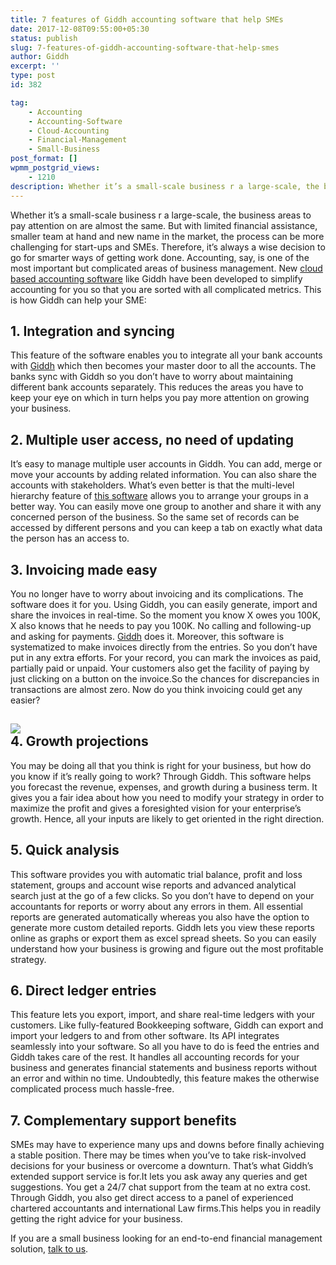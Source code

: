 ```yaml
---
title: 7 features of Giddh accounting software that help SMEs
date: 2017-12-08T09:55:00+05:30
status: publish
slug: 7-features-of-giddh-accounting-software-that-help-smes
author: Giddh
excerpt: ''
type: post
id: 382

tag:
    - Accounting
    - Accounting-Software
    - Cloud-Accounting
    - Financial-Management
    - Small-Business
post_format: []
wpmm_postgrid_views:
    - 1210
description: Whether it’s a small-scale business r a large-scale, the business areas to pay attention on are almost the same. But with limited financial assistance, smaller team at
---
```

Whether it’s a small-scale business r a large-scale, the business areas to pay attention on are almost the same. But with limited financial assistance, smaller team at hand and new name in the market, the process can be more challenging for start-ups and SMEs. Therefore, it’s always a wise decision to go for smarter ways of getting work done. Accounting, say, is one of the most important but complicated areas of business management. New [cloud based accounting software](https://giddh.com) like Giddh have been developed to simplify accounting for you so that you are sorted with all complicated metrics. This is how Giddh can help your SME:

**1. Integration and syncing**
------------------------------

This feature of the software enables you to integrate all your bank accounts with [Giddh](https://giddh.com) which then becomes your master door to all the accounts. The banks sync with Giddh so you don’t have to worry about maintaining different bank accounts separately. This reduces the areas you have to keep your eye on which in turn helps you pay more attention on growing your business.

**2. Multiple user access, no need of updating**
------------------------------------------------

It’s easy to manage multiple user accounts in Giddh. You can add, merge or move your accounts by adding related information. You can also share the accounts with stakeholders. What’s even better is that the multi-level hierarchy feature of [this software](https://giddh.com) allows you to arrange your groups in a better way. You can easily move one group to another and share it with any concerned person of the business. So the same set of records can be accessed by different persons and you can keep a tab on exactly what data the person has an access to.

**3. Invoicing made easy**
--------------------------

You no longer have to worry about invoicing and its complications. The software does it for you. Using Giddh, you can easily generate, import and share the invoices in real-time. So the moment you know X owes you 100K, X also knows that he needs to pay you 100K. No calling and following-up and asking for payments. [Giddh](https://giddh.com) does it. Moreover, this software is systematized to make invoices directly from the entries. So you don’t have put in any extra efforts. For your record, you can mark the invoices as paid, partially paid or unpaid. Your customers also get the facility of paying by just clicking on a button on the invoice.So the chances for discrepancies in transactions are almost zero. Now do you think invoicing could get any easier?

<img class="wp-block-image size-large" src = "https://miro.medium.com/max/641/1*xJiX0NG6Igd2pbFoGxygKw.jpeg" /><br />**4. Growth projections**
-------------------------

You may be doing all that you think is right for your business, but how do you know if it’s really going to work? Through Giddh. This software helps you forecast the revenue, expenses, and growth during a business term. It gives you a fair idea about how you need to modify your strategy in order to maximize the profit and gives a foresighted vision for your enterprise’s growth. Hence, all your inputs are likely to get oriented in the right direction.

**5. Quick analysis**
---------------------

This software provides you with automatic trial balance, profit and loss statement, groups and account wise reports and advanced analytical search just at the go of a few clicks. So you don’t have to depend on your accountants for reports or worry about any errors in them. All essential reports are generated automatically whereas you also have the option to generate more custom detailed reports. Giddh lets you view these reports online as graphs or export them as excel spread sheets. So you can easily understand how your business is growing and figure out the most profitable strategy.

**6. Direct ledger entries**
----------------------------

This feature lets you export, import, and share real-time ledgers with your customers. Like fully-featured Bookkeeping software, Giddh can export and import your ledgers to and from other software. Its API integrates seamlessly into your software. So all you have to do is feed the entries and Giddh takes care of the rest. It handles all accounting records for your business and generates financial statements and business reports without an error and within no time. Undoubtedly, this feature makes the otherwise complicated process much hassle-free.

**7. Complementary support benefits**
-------------------------------------

SMEs may have to experience many ups and downs before finally achieving a stable position. There may be times when you’ve to take risk-involved decisions for your business or overcome a downturn. That’s what Giddh’s extended support service is for.It lets you ask away any queries and get suggestions. You get a 24/7 chat support from the team at no extra cost. Through Giddh, you also get direct access to a panel of experienced chartered accountants and international Law firms.This helps you in readily getting the right advice for your business.

If you are a small business looking for an end-to-end financial management solution, [talk to us](https://giddh.com).